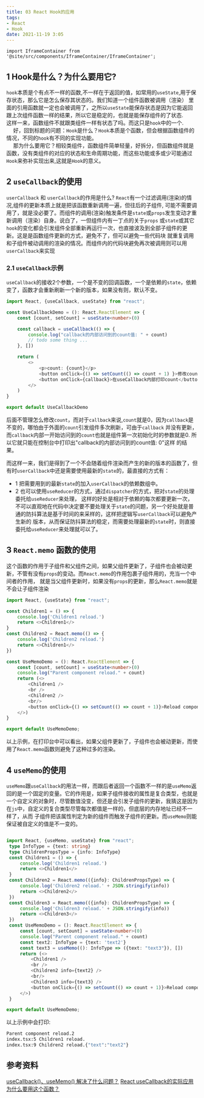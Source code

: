 ```yaml
---
title: 03 React Hook的应用
tags:
- React
- Hook
date: 2021-11-19 3:05
---
```


```mdx-code-block
import IframeContainer from '@site/src/components/IframeContainer/IframeContainer';
```

## 1 Hook是什么？为什么要用它?
`hook`本质是个有点不一样的函数,不一样在于返回的值，如常用的`useState`,用于保存状态，那么它是怎么保存其状态的。我们知道一个组件函数被调用（渲染）
里面的引用函数就一定也会被调用了，之所以`useState`能保存状态是因为它能返回跟上次组件函数一样的结果，所以它是稳定的，也就是能保存组件的了状态.  
这样一来，函数组件不就跟类组件一样有状态了吗。而这只是`hook`中的一个.   <br />
&emsp; 好，回到标题的问题：`Hook`是什么？`Hook`本质是个函数，但会根据函数组件的情况，不同的`hook`有不同的实现功能。   <br />
&emsp; 那为什么要用它？相较类组件，函数组件简单轻量，好拆分，但函数组件就是函数，没有类组件的对应的状态和生命周期功能，而这些功能或多或少可能通过
`Hook`来弥补实现出来,这就是`Hook`的意义。

## 2 `useCallback`的使用
`userCallback` 和 `userCallback`的作用是什么? `React`有一个过滤调用(渲染)的情况,组件的更新本质上就是把该函数重新调用一遍，但往后的子组件,
可能不需要调用了，就是没必要了。而组件的调用(渲染)触发条件是`state`或`props`发生变动才重新调用（渲染）自身。说白了，一但组件内有一丁点的关于`props`
或`state`或其它`hook`的变化都会引发组件全部重新再运行一次，也直接波及到全部子组件的更新。这是是函数组件更新的方式，避免不了，但可以避免一些代码块
就重复调用和子组件被动调用的渲染的情况。而组件内的代码块避免再次被调用则可以用`userCallback`来实现

### 2.1 `useCallback`示例
`useCallback`的接收2个参数，一个是不变的回调函数，一个是依赖的`state`，依赖变了，函数才会重新刷新一个新的版本，如果没有则，默认不变。

``` typescript jsx
import React, {useCallback, useState} from "react";

const UseCallbackDemo = (): React.ReactElement => {
    const [count, setCount] = useState<number>(0)

    const callback = useCallback(() => {
        console.log("callback的内部访问到的count值: " + count)
        // todo some thing ...
    }, [])

    return (
        <>
            <p>count: {count}</p>
            <button onClick={() => setCount(() => count + 1) }>修改count</button>
            <button onClick={callback}>在useCallback内部打印count</button>
        </>
    )
}

export default UseCallbackDemo
```
后面不管理怎么修改`count`，而对于`callback`来说,`count`就是0，因为`callback`是不变的，哪怕由于外面的`count`引发组件多次刷新，可由于`callback`
并没有更新，而`callback`内部一开始访问到的`count`也就是组件第一次初始化时的参数就是0. 所以它就只能在控制台中打印出"callback的内部访问到的count值: 0"这样
的结果。

<IframeContainer src="https://codesandbox.io/embed/note-demo-for-react-7b6mf?expanddevtools=1&amp;amp;fontsize=14&amp;hidenavigation=1&amp;initialpath=%2FUseCallbackDemo&amp;module=%2Fsrc%2Fpages%2FUseCallbackDemo%2Findex.tsx&amp;theme=dark" />

而这样一来，我们是得到了一个不会随着组件渲染而产生的新的版本的函数了，但有时`userCallback`中还是需要使用最新的`state`的，最直接的方式有：
* 1 把需要用到的最新`state`的加入`userCallback`的依赖数组中。
* 2 也可以使用`useReducer`的方式，通过`dispatcher`的方式，把对`state`的处理委托给`useReducer`来处理， 这样的好处是相对于依赖的每次都要更新一次，
不可以直观地在代码中决定要不要处理关于`state`的问题，另一个好处就是普通的防抖算法是基于时间的来采样的，这样把逻辑写`userCallback`可以避免产生新的
版本，从而保证防抖算法的稳定，而需要处理最新的`state`时，则直接委托给`useReducer`来处理就可以了。

## 3 `React.memo` 函数的使用
这个函数的作用于子组件和父组件之间，如果父组件更新了，子组件也会被动更新，不管有没有`props`的变动。而`React.memo`的作用包裹子组件用的，充当一个中间者的作用，
就是当父组件更新时，如果没有`props`的更新，那么`React.memo`就是不会让子组件渲染
``` typescript title="React.memo示例代码"
import React, {useState} from "react";

const Children1 = () => {
    console.log('Children1 reload.')
    return <>Children1</>
}
const Children2 = React.memo(() => {
    console.log('Children2 reload.')
    return <>Children1</>
})

const UseMemoDemo = (): React.ReactElement => {
    const [count, setCount] = useState<number>(0)
    console.log("Parent component reload." + count)
    return (<>
        <Children1 />
        <br />
        <Children2 />
        <br/>
        <button onClick={() => setCount(() => count + 1)}>Reload component</button>
    </>)
}

export default UseMemoDemo;
```

<IframeContainer src="https://codesandbox.io/embed/note-demo-for-react-7b6mf?expanddevtools=1&amp;fontsize=14&amp;hidenavigation=1&amp;initialpath=%2FmemoDemo&amp;module=%2Fsrc%2Fpages%2FMemoDemo%2Findex.tsx&amp;theme=light" />

以上示例，在打印台中可以看出，如果父组件更新了，子组件也会被动更新，而使用了`React.memo`函数则避免了这种过多的渲染。

## 4 `useMemo`的使用
`useMemo`跟`useCallback`的用法一样，而跟后者返回一个函数不一样的是`useMemo`返回的是一个固定的变量。它的作用是，如果子组件接收的属性是复合类型，也就是
一个自定义的对象时，尽管数值没变，但还是会引发子组件的更新，我猜这是因为在`js`中，自定义的复合类型尽管每次都值是一样的，但底层的内存地址已经不一样了，从而
子组件把该属性判定为新的组件而触发子组件的更新。而`useMemo`则能保证被自定义的值是不一变的。
``` typescript jsx title="useMemo示例代码"

import React, {useMemo, useState} from "react";
 type InfoType = {text: string}
 type ChildrenPropsType = {info: InfoType}
 const Children1 = () => {
     console.log('Children1 reload.')
     return <>Children1</>
 }
 const Children2 = React.memo(({info}: ChildrenPropsType) => {
     console.log('Children2 reload.' + JSON.stringify(info))
     return <>Children2</>
 })
 const Children3 = React.memo(({info}: ChildrenPropsType) => {
     console.log('Children3 reload.' + JSON.stringify(info))
     return <>Children3</>
 })
 const UseMemoDemo = (): React.ReactElement => {
     const [count, setCount] = useState<number>(0)
     console.log("Parent component reload." + count)
     const text2: InfoType = {text: 'text2'}
     const text3 = useMemo((): InfoType => ({text: "text3"}), [])
     return (<>
         <Children1 />
         <br />
         <Children2 info={text2} />
         <br/>
         <Children3 info={text3} />
         <button onClick={() => setCount(() => count + 1)}>Reload component</button>
     </>)
 }

export default UseMemoDemo;

```

<IframeContainer src="https://codesandbox.io/embed/note-demo-for-react-7b6mf?expanddevtools=1&amp;fontsize=14&amp;hidenavigation=1&amp;initialpath=%2FuseMemoDemo&amp;module=%2Fsrc%2Fpages%2FUseMemoDemo%2Findex.tsx&amp;theme=dark" />

以上示例中会打印:

``` bash title="控制台打印"
Parent component reload.2
index.tsx:5 Children1 reload.
index.tsx:9 Children2 reload.{"text":"text2"}
```

## 参考资料
[useCallback()、useMemo() 解决了什么问题？](https://www.jianshu.com/p/014ee0ebe959)
[React useCallback的实际应用 为什么要用这个函数？ ](https://blog.csdn.net/weixin_39107093/article/details/119514549)

